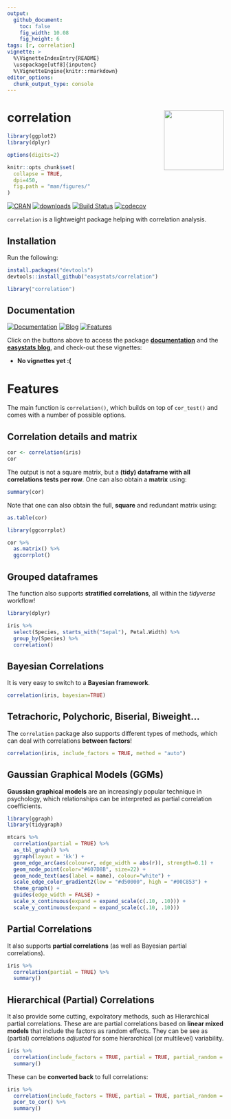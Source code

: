 ```yaml
---
output: 
  github_document:
    toc: false
    fig_width: 10.08
    fig_height: 6
tags: [r, correlation]
vignette: >
  %\VignetteIndexEntry{README}
  \usepackage[utf8]{inputenc}
  %\VignetteEngine{knitr::rmarkdown}
editor_options: 
  chunk_output_type: console
---
```


# correlation <img src='man/figures/logo.png' align="right" height="139" />

```r
library(ggplot2)
library(dplyr)

options(digits=2)

knitr::opts_chunk$set(
  collapse = TRUE,
  dpi=450,
  fig.path = "man/figures/"
)
```


[![CRAN](http://www.r-pkg.org/badges/version/correlation)](https://cran.r-project.org/package=correlation)
[![downloads](http://cranlogs.r-pkg.org/badges/correlation)](https://cran.r-project.org/package=correlation)
[![Build Status](https://travis-ci.org/easystats/correlation.svg?branch=master)](https://travis-ci.org/easystats/correlation)
[![codecov](https://codecov.io/gh/easystats/correlation/branch/master/graph/badge.svg)](https://codecov.io/gh/easystats/correlation)



`correlation` is a lightweight package helping with correlation analysis.


## Installation


Run the following:

```r
install.packages("devtools")
devtools::install_github("easystats/correlation")
```
```r
library("correlation")
```

## Documentation

[![Documentation](https://img.shields.io/badge/documentation-bayestestR-orange.svg?colorB=E91E63)](https://easystats.github.io/correlation/)
[![Blog](https://img.shields.io/badge/blog-easystats-orange.svg?colorB=FF9800)](https://easystats.github.io/blog/posts/)
[![Features](https://img.shields.io/badge/features-correlation-orange.svg?colorB=2196F3)](https://easystats.github.io/correlation/reference/index.html)

Click on the buttons above to access the package [**documentation**](https://easystats.github.io/correlation/) and the [**easystats blog**](https://easystats.github.io/blog/posts/), and check-out these vignettes:


- **No vignettes yet :(**



# Features

The main function is `correlation()`, which builds on top of `cor_test()` and comes with a number of possible options.

## Correlation details and matrix

```r
cor <- correlation(iris)
cor
```

The output is not a square matrix, but a **(tidy) dataframe with all correlations tests per row**. One can also obtain a **matrix** using:

```r
summary(cor)
```

Note that one can also obtain the full, **square** and redundant matrix using:

```r
as.table(cor)
```


```r
library(ggcorrplot)

cor %>% 
  as.matrix() %>% 
  ggcorrplot()
```


## Grouped dataframes

The function also supports **stratified correlations**, all within the *tidyverse* workflow!

```r
library(dplyr)

iris %>% 
  select(Species, starts_with("Sepal"), Petal.Width) %>% 
  group_by(Species) %>% 
  correlation()
```


## Bayesian Correlations

It is very easy to switch to a **Bayesian framework**.

```r
correlation(iris, bayesian=TRUE)
```


## Tetrachoric, Polychoric, Biserial, Biweight...

The `correlation` package also supports different types of methods, which can deal with correlations **between factors**!

```r
correlation(iris, include_factors = TRUE, method = "auto")
```


## Gaussian Graphical Models (GGMs)

**Gaussian graphical models** are an increasingly popular technique in psychology, which relationships can be interpreted as partial correlation coefficients.


```r
library(ggraph)
library(tidygraph)

mtcars %>% 
  correlation(partial = TRUE) %>% 
  as_tbl_graph() %>% 
  ggraph(layout = 'kk') +
  geom_edge_arc(aes(colour=r, edge_width = abs(r)), strength=0.1) +
  geom_node_point(color="#607D8B", size=22) +
  geom_node_text(aes(label = name), colour="white") +
  scale_edge_color_gradient2(low = "#d50000", high = "#00C853") +
  theme_graph() +   
  guides(edge_width = FALSE) +
  scale_x_continuous(expand = expand_scale(c(.10, .10))) +
  scale_y_continuous(expand = expand_scale(c(.10, .10)))
```




## Partial Correlations

It also supports **partial correlations** (as well as Bayesian partial correlations).

```r
iris %>% 
  correlation(partial = TRUE) %>% 
  summary()
```




## Hierarchical (Partial) Correlations


It also provide some cutting, expolratory methods, such as Hierarchical partial correlations. These are are partial correlations based on **linear mixed models** that include the factors as random effects. They can be see as (partial) correlations *adjusted* for some hierarchical (or multilevel) variability.


```r
iris %>% 
  correlation(include_factors = TRUE, partial = TRUE, partial_random = TRUE) %>% 
  summary()
```


These can be **converted back** to full correlations:

```r
iris %>% 
  correlation(include_factors = TRUE, partial = TRUE, partial_random = TRUE) %>% 
  pcor_to_cor() %>% 
  summary()
```



